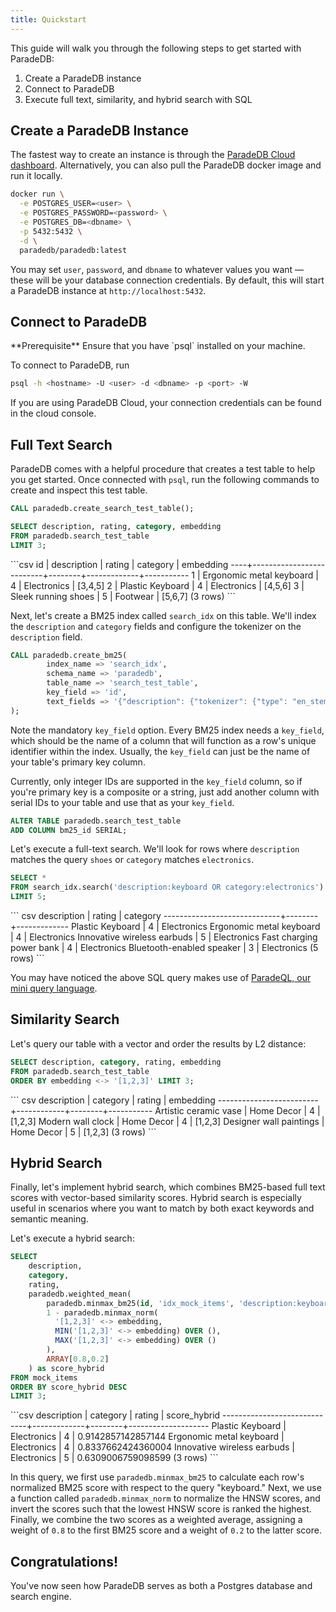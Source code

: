 ```yaml
---
title: Quickstart
---
```


This guide will walk you through the following steps to get started with ParadeDB:

1. Create a ParadeDB instance
2. Connect to ParadeDB
3. Execute full text, similarity, and hybrid search with SQL

## Create a ParadeDB Instance

The fastest way to create an instance is through the [ParadeDB Cloud dashboard](https://dashboard.paradedb.com).
Alternatively, you can also pull the ParadeDB docker image and run it locally.

```bash
docker run \
  -e POSTGRES_USER=<user> \
  -e POSTGRES_PASSWORD=<password> \
  -e POSTGRES_DB=<dbname> \
  -p 5432:5432 \
  -d \
  paradedb/paradedb:latest
```

You may set `user`, `password`, and `dbname` to whatever values you want — these will be your database
connection credentials. By default, this will start a ParadeDB instance at `http://localhost:5432`.

## Connect to ParadeDB

<Note>
  **Prerequisite** Ensure that you have `psql` installed on your machine.
</Note>

To connect to ParadeDB, run

```bash
psql -h <hostname> -U <user> -d <dbname> -p <port> -W
```

If you are using ParadeDB Cloud, your connection credentials can be found in the cloud console.

## Full Text Search

ParadeDB comes with a helpful procedure that creates a test table to help you get started.
Once connected with `psql`, run the following commands to create and inspect this test table.

```sql
CALL paradedb.create_search_test_table();

SELECT description, rating, category, embedding
FROM paradedb.search_test_table
LIMIT 3;
```

<Accordion title="Expected Response">
  ```csv id | description | rating | category | embedding
  ----+--------------------------+--------+-------------+----------- 1 |
  Ergonomic metal keyboard | 4 | Electronics | [3,4,5] 2 | Plastic Keyboard | 4
  | Electronics | [4,5,6] 3 | Sleek running shoes | 5 | Footwear | [5,6,7] (3
  rows) ```
</Accordion>

Next, let's create a BM25 index called `search_idx` on this table. We'll index the
`description` and `category` fields and configure the tokenizer on the `description` field.

```sql
CALL paradedb.create_bm25(
        index_name => 'search_idx',
        schema_name => 'paradedb',
        table_name => 'search_test_table',
        key_field => 'id',
        text_fields => '{"description": {"tokenizer": {"type": "en_stem"}}, "category": {}}'
);
```

Note the mandatory `key_field` option. Every BM25 index needs a `key_field`, which should
be the name of a column that will function as a row's unique identifier within the index. Usually, the `key_field`
can just be the name of your table's primary key column.

Currently, only integer IDs are supported in the `key_field` column, so if you're primary key is a composite
or a string, just add another column with serial IDs to your table and use that as your `key_field`.

```sql
ALTER TABLE paradedb.search_test_table
ADD COLUMN bm25_id SERIAL;
```

Let's execute a full-text search. We'll look for rows where `description` matches the query `shoes` or
`category` matches `electronics`.

```sql
SELECT *
FROM search_idx.search('description:keyboard OR category:electronics')
LIMIT 5;
```

<Accordion title="Expected Response">
  ``` csv description | rating | category
  -----------------------------+--------+------------- Plastic Keyboard | 4 |
  Electronics Ergonomic metal keyboard | 4 | Electronics Innovative wireless
  earbuds | 5 | Electronics Fast charging power bank | 4 | Electronics
  Bluetooth-enabled speaker | 3 | Electronics (5 rows) ```
</Accordion>

You may have noticed the above SQL query makes use of [ParadeQL, our mini query language](search/bm25).

## Similarity Search

Let's query our table with a vector and order the results by L2 distance:

```sql
SELECT description, category, rating, embedding
FROM paradedb.search_test_table
ORDER BY embedding <-> '[1,2,3]' LIMIT 3;
```

<Accordion title="Expected Response">
  ``` csv description | category | rating | embedding
  -------------------------+------------+--------+----------- Artistic ceramic
  vase | Home Decor | 4 | [1,2,3] Modern wall clock | Home Decor | 4 | [1,2,3]
  Designer wall paintings | Home Decor | 5 | [1,2,3] (3 rows) ```
</Accordion>

## Hybrid Search

Finally, let's implement hybrid search, which combines BM25-based full text scores with vector-based
similarity scores. Hybrid search is especially useful in scenarios where you want to match by both
exact keywords and semantic meaning.

Let's execute a hybrid search:

```sql
SELECT
    description,
    category,
    rating,
    paradedb.weighted_mean(
        paradedb.minmax_bm25(id, 'idx_mock_items', 'description:keyboard'),
        1 - paradedb.minmax_norm(
          '[1,2,3]' <-> embedding,
          MIN('[1,2,3]' <-> embedding) OVER (),
          MAX('[1,2,3]' <-> embedding) OVER ()
        ),
        ARRAY[0.8,0.2]
    ) as score_hybrid
FROM mock_items
ORDER BY score_hybrid DESC
LIMIT 3;
```

<Accordion title="Expected Response">
  ```csv description | category | rating | score_hybrid
  -----------------------------+-------------+--------+--------------------
  Plastic Keyboard | Electronics | 4 | 0.9142857142857144 Ergonomic metal
  keyboard | Electronics | 4 | 0.8337662424360004 Innovative wireless earbuds |
  Electronics | 5 | 0.6309006759098599 (3 rows) ```
</Accordion>

In this query, we first use `paradedb.minmax_bm25` to calculate each row's normalized BM25 score with respect to
the query "keyboard." Next, we use a function called `paradedb.minmax_norm` to normalize the HNSW scores, and invert
the scores such that the lowest HNSW score is ranked the highest. Finally, we combine the two scores as a weighted average, assigning a weight of `0.8` to the first BM25 score and
a weight of `0.2` to the latter score.

## Congratulations!

You've now seen how ParadeDB serves as both a Postgres database and search engine.
